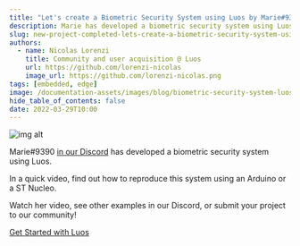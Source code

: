 ```yaml
---
title: "Let's create a Biometric Security System using Luos by Marie#9390"
description: Marie has developed a biometric security system using Luos.
slug: new-project-completed-lets-create-a-biometric-security-system-using-luos-by-marie-9390
authors:
  - name: Nicolas Lorenzi
    title: Community and user acquisition @ Luos
    url: https://github.com/lorenzi-nicolas
    image_url: https://github.com/lorenzi-nicolas.png
tags: [embedded, edge]
image: /documentation-assets/images/blog/biometric-security-system-luos.png
hide_table_of_contents: false
date: 2022-03-29T10:00
---
```


![img alt](/documentation-assets/images/blog/biometric-security-system-luos.png)

Marie#9390 <a rel="external nofollow" href="https://discord.gg/luos" target="_blank">in our Discord</a> has developed a biometric security system using Luos.

<!--truncate-->

In a quick video, find out how to reproduce this system using an Arduino or a ST Nucleo.

Watch her video, see other examples in our Discord, or submit your project to our community!

[Get Started with Luos](/tutorials/get-started)
